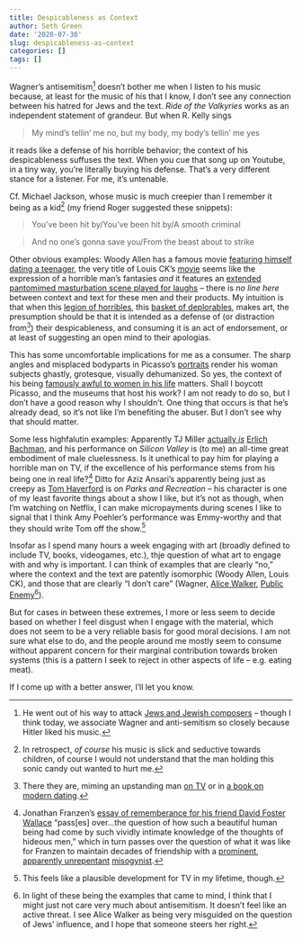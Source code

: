 ```yaml
---
title: Despicableness as Context
author: Seth Green
date: '2020-07-30'
slug: despicableness-as-context
categories: []
tags: []
---
```


Wagner's antisemitism[^wagner]  doesn't bother me when I listen to his music because, at least for the music of his that I know, I don't see any connection between his hatred for Jews and the text. _Ride of the Valkyries_ works as an independent statement of grandeur. But when R. Kelly sings

> My mind's tellin' me no, but my body, my body's tellin' me yes

it reads like a defense of his horrible behavior; the context of his despicableness suffuses the text. When you cue that song up on Youtube, in a tiny way, you're literally buying his defense. That's a very different stance for a listener. For me, it's untenable.

Cf. Michael Jackson, whose music is much creepier than I remember it being as a kid[^mj] (my friend Roger suggested these snippets):

> You've been hit by/You've been hit by/A smooth criminal

> And no one's gonna save you/From the beast about to strike

Other obvious examples: Woody Allen has a famous movie [featuring himself dating a teenager](https://nexttribe.com/woody-allens-manhattan/), the very title of Louis CK's [movie](https://en.wikipedia.org/wiki/I_Love_You,_Daddy) seems like the expression of a horrible man's fantasies _and_ it features an [extended pantomimed masturbation scene played for laughs](https://www.vulture.com/2017/11/the-uncomfortable-masturbation-scene-in-louis-c-k-s-movie.html) -- there is _no line here_ between context and text for these men and their products. My intuition is that when this [legion of horribles](https://www.google.com/search?q=legion+of+horribles+blood+meridian&oq=legion+of+horribles+blood+meridian&aqs=chrome.0.0j69i57.7531j0j4&sourceid=chrome&ie=UTF-8), this [basket of deplorables](https://en.wikipedia.org/wiki/Basket_of_deplorables), makes art, the presumption should be that it is intended as a defense of (or distraction from[^cosby]) their despicableness, and consuming it is an act of endorsement, or at least of suggesting an open mind to their apologias. 

This has some uncomfortable implications for me as a consumer. The sharp angles and misplaced bodyparts in Picasso's [portraits](https://www.anothermag.com/art-photography/8799/the-women-behind-the-work-picasso-and-his-muses) render his woman subjects ghastly, grotesque, visually dehumanized. So yes, the context of his being [famously awful to women in his life](https://www.theparisreview.org/blog/2017/11/09/how-picasso-bled-the-women-in-his-life-for-art/) matters. Shall I boycott Picasso, and the museums that host his work? I am not ready to do so, but I don't have a good reason why I shouldn't. One thing that occurs is that he's already dead, so it's not like I'm benefiting the abuser. But I don't see why that should matter.

Some less highfalutin examples: Apparently TJ Miller [actually _is_](https://en.wikipedia.org/wiki/T.J._Miller#Legal_issues_and_controversies)  [Erlich Bachman](https://silicon-valley.fandom.com/wiki/Erlich_Bachman), and his performance on _Silicon Valley_ is (to me) an all-time great embodiment of male cluelessness. Is it unethical to pay him for playing a horrible man on TV, if the excellence of his performance stems from his being one in real life?[^franzen] Ditto for Aziz Ansari's apparently being just as creepy as [Tom Haverford](https://en.wikipedia.org/wiki/Tom_Haverford) is on _Parks and Recreation_ -- his character is one of my least favorite things about a show I like, but it's not as though, when I'm watching on Netflix, I can make micropayments during scenes I like to signal that I think Amy Poehler's performance was Emmy-worthy and that they should write Tom off the show.[^micropayments]

Insofar as I spend many hours a week engaging with art (broadly defined to include TV, books, videogames, etc.), thje question of what art to engage with and why is important. I can think of examples that are clearly "no," where the context and the text are patently isomorphic (Woody Allen, Louis CK), and those that are clearly "I don't care" (Wagner, [Alice Walker](https://en.wikipedia.org/wiki/Alice_Walker#Accusations_of_antisemitism), [Public Enemy](https://genius.com/14074)[^pe]). 

But for cases in between these extremes, I more or less seem to decide based on whether I feel disgust when I engage with the material, which does not seem to be a very reliable basis for good moral decisions.  I am not sure what else to do, and the people around me mostly seem to consume without apparent concern for their marginal contribution towards broken systems (this is a pattern I seek to reject in other aspects of life -- e.g. eating meat).

If I come up with a better answer, I'll let you know. 

[^wagner]: He went out of his way to attack [Jews and Jewish composers](https://en.wikipedia.org/wiki/Das_Judenthum_in_der_Musik) -- though I think today, we associate Wagner and anti-semitism so closely because Hitler liked his music.
 
[^mj]: In retrospect, _of course_ his music is slick and seductive towards children, of course I would not understand that the man holding this sonic candy out wanted to hurt me.

[^cosby]: There they are, miming an upstanding man [on TV](https://en.wikipedia.org/wiki/The_Cosby_Show) or in [a book on modern dating](https://www.nytimes.com/2015/07/07/books/review-aziz-ansaris-modern-romance-explores-dating-in-the-digital-age.html). 

[^franzen]: Jonathan Franzen's [essay of rememberance for his friend David Foster Wallace](https://www.newyorker.com/magazine/2011/04/18/farther-away-jonathan-franzen) "pass[es] over...the question of how such a beautiful human being had come by such vividly intimate knowledge of the thoughts of hideous men," which in turn passes over the question of what it was like for Franzen to maintain decades of friendship with a [prominent](https://www.nytimes.com/2020/02/11/books/review/in-the-land-of-men-adrienne-miller.html), [apparently unrepentant](https://lareviewofbooks.org/article/david-foster-wallace-in-the-metoo-era-a-conversation-with-clare-hayes-brady/) [misogynist](https://lareviewofbooks.org/article/on-outgrowing-david-foster-wallace/
misogynst]).

[^micropayments]: This feels like a plausible development for TV in my lifetime, though.

[^pe]: In light of these being the examples that came to mind, I think that I might just not care very much about antisemitism. It doesn't feel like an active threat. I see Alice Walker as being very misguided on the question of Jews' influence, and I hope that someone steers her right.